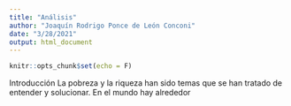 ```yaml
---
title: "Análisis"
author: "Joaquín Rodrigo Ponce de León Conconi"
date: "3/28/2021"
output: html_document
---
```


```r
knitr::opts_chunk$set(echo = F)
```
Introducción
La pobreza y la riqueza han sido temas que se han tratado de entender y solucionar. En el mundo hay alrededor  